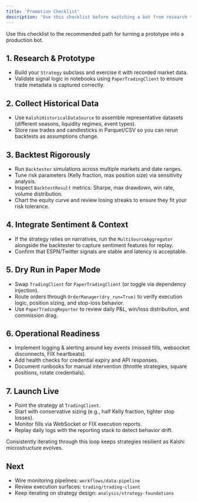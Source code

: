 ```yaml
---
title: 'Promotion Checklist'
description: 'Use this checklist before switching a bot from research to live trading.'
---
```


Use this checklist to the recommended path for turning a prototype into a production bot.

## 1. Research & Prototype

- Build your `Strategy` subclass and exercise it with recorded market data.
- Validate signal logic in notebooks using `PaperTradingClient` to ensure trade metadata is captured correctly.

## 2. Collect Historical Data

- Use `KalshiHistoricalDataSource` to assemble representative datasets (different seasons, liquidity regimes, event types).
- Store raw trades and candlesticks in Parquet/CSV so you can rerun backtests as assumptions change.

## 3. Backtest Rigorously

- Run `Backtester` simulations across multiple markets and date ranges.
- Tune risk parameters (Kelly fraction, max position size) via sensitivity analysis.
- Inspect `BacktestResult` metrics: Sharpe, max drawdown, win rate, volume distribution.
- Chart the equity curve and review losing streaks to ensure they fit your risk tolerance.

## 4. Integrate Sentiment & Context

- If the strategy relies on narratives, run the `MultiSourceAggregator` alongside the backtester to capture sentiment features for replay.
- Confirm that ESPN/Twitter signals are stable and latency is acceptable.

## 5. Dry Run in Paper Mode

- Swap `TradingClient` for `PaperTradingClient` (or toggle via dependency injection).
- Route orders through `OrderManager(dry_run=True)` to verify execution logic, position sizing, and stop-loss behavior.
- Use `PaperTradingReporter` to review daily P&L, win/loss distribution, and commission drag.

## 6. Operational Readiness

- Implement logging & alerting around key events (missed fills, websocket disconnects, FIX heartbeats).
- Add health checks for credential expiry and API responses.
- Document runbooks for manual intervention (throttle strategies, square positions, rotate credentials).

## 7. Launch Live

- Point the strategy at `TradingClient`.
- Start with conservative sizing (e.g., half Kelly fraction, tighter stop losses).
- Monitor fills via WebSocket or FIX execution reports.
- Replay daily logs with the reporting stack to detect behavior drift.

Consistently iterating through this loop keeps strategies resilient as Kalshi microstructure evolves.

## Next

- Wire monitoring pipelines: `workflows/data-pipeline`
- Review execution surfaces: `trading/trading-client`
- Keep iterating on strategy design: `analysis/strategy-foundations`

